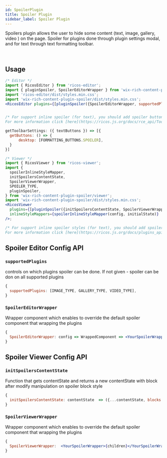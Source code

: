 ```yaml
---
id: SpoilerPlugin
title: Spoiler Plugin
sidebar_label: Spoiler Plugin
---
```



Spoilers plugin allows the user to hide some content (text, image, gallery, video ) on the page.
Spoiler for plugins done through plugin settings modal, and for text through text formatting toolbar.

<div className="card">
  <RicosEditorWithMobile
    content={createContent('Add content and spoiler it!')}
    placeholder={'Type here!'}
    plugins={[
      pluginSpoiler({
        SpoilerEditorWrapper,
        supportedPlugins: [IMAGE_TYPE, GALLERY_TYPE, VIDEO_TYPE],
      }),
      pluginImage(),
      pluginGallery(),
      pluginVideo(),
    ]}
  />
</div>
<br />

## Usage

```jsx
/* Editor */
import { RicosEditor } from 'ricos-editor';
import { pluginSpoiler, SpoilerEditorWrapper } from 'wix-rich-content-plugin-spoiler';
import 'ricos-editor/dist/styles.min.css';
import 'wix-rich-content-plugin-spoiler/dist/styles.min.css';
<RicosEditor plugins={[pluginSpoiler({SpoilerEditorWrapper, supportedPlugins: [IMAGE_TYPE, GALLERY_TYPE, VIDEO_TYPE]})]} />;


/* For support inline spoiler (for text), you should add spoiler button to text formatting toolbar by add it to getToolbarSettings config.
For more information click [here](https://ricos.js.org/docs/rce_api/ToolbarCustomization/#gettoolbarsettings-api) */

getToolbarSettings: ({ textButtons }) => [{
  getButtons: () => {
      desktop: [FORMATTING_BUTTONS.SPOILER],
  }
}]

/* Viewer */
import { RicosViewer } from 'ricos-viewer';
import {
  spoilerInlineStyleMapper,
  initSpoilersContentState,
  SpoilerViewerWrapper,
  SPOILER_TYPE,
  pluginSpoiler,
} from 'wix-rich-content-plugin-spoiler/viewer';
import 'wix-rich-content-plugin-spoiler/dist/styles.min.css';
<RicosViewer
  plugins={[pluginSpoiler({initSpoilersContentState, SpoilerViewerWrapper})]}
  inlineStyleMappers={spoilerInlineStyleMapper(config, initialState)}
/>;

/* For support inline spoiler styles (for text), you should add spoilerInlineStyleMapper to inlineStyleMapper
For more information click [here](https://ricos.js.org/docs/plugins_api/PluginCustomization/#text-color-inline-style-mapper)
```

## Spoiler Editor Config API

### `supportedPlugins`

controls on which plugins spoiler can be done. If not given - spoiler can be don on all supported plugins

```jsx
{
  supportedPlugins: [IMAGE_TYPE, GALLERY_TYPE, VIDEO_TYPE],
}
```

### `SpoilerEditorWrapper`

Wrapper component which enables to override the default spoiler component that wrapping the plugins

```jsx
{
  SpoilerEditorWrapper: config => WrappedComponent => <YourSpoilerWrapper><WrappedComponent/></YourSpoilerWrapper>,
}
```

## Spoiler Viewer Config API

### `initSpoilersContentState`

Function that gets contentState and returns a new contentState with block after modify manipulation on spoiler block style

```jsx
{
  initSpoilersContentState: contentState  => ({...contentState, blocks: modifiedBlocks}),
}
```

### `SpoilerViewerWrapper`

Wrapper component which enables to override the default spoiler component that wrapping the plugins

```jsx
{
  SpoilerViewerWrapper:  <YourSpoilerWrapper>{children}</YourSpoilerWrapper>,
}
```
